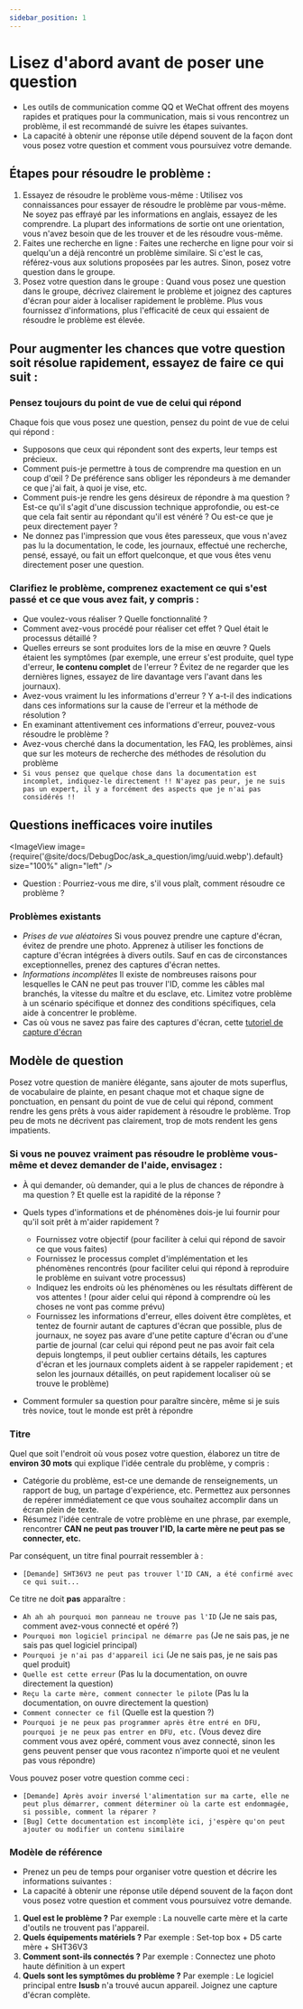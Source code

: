 ```yaml
---
sidebar_position: 1
---
```


# Lisez d'abord avant de poser une question

  * Les outils de communication comme QQ et WeChat offrent des moyens rapides et pratiques pour la communication, mais si vous rencontrez un problème, il est recommandé de suivre les étapes suivantes.
  * La capacité à obtenir une réponse utile dépend souvent de la façon dont vous posez votre question et comment vous poursuivez votre demande.

## Étapes pour résoudre le problème :

  1. Essayez de résoudre le problème vous-même : Utilisez vos connaissances pour essayer de résoudre le problème par vous-même. Ne soyez pas effrayé par les informations en anglais, essayez de les comprendre. La plupart des informations de sortie ont une orientation, vous n'avez besoin que de les trouver et de les résoudre vous-même.
  2. Faites une recherche en ligne : Faites une recherche en ligne pour voir si quelqu'un a déjà rencontré un problème similaire. Si c'est le cas, référez-vous aux solutions proposées par les autres. Sinon, posez votre question dans le groupe.
  3. Posez votre question dans le groupe : Quand vous posez une question dans le groupe, décrivez clairement le problème et joignez des captures d'écran pour aider à localiser rapidement le problème. Plus vous fournissez d'informations, plus l'efficacité de ceux qui essaient de résoudre le problème est élevée.

## Pour augmenter les chances que votre question soit résolue rapidement, essayez de faire ce qui suit :

### Pensez toujours du point de vue de celui qui répond

  Chaque fois que vous posez une question, pensez du point de vue de celui qui répond :
  * Supposons que ceux qui répondent sont des experts, leur temps est précieux.
  * Comment puis-je permettre à tous de comprendre ma question en un coup d'œil ? De préférence sans obliger les répondeurs à me demander ce que j'ai fait, à quoi je vise, etc.
  * Comment puis-je rendre les gens désireux de répondre à ma question ? Est-ce qu'il s'agit d'une discussion technique approfondie, ou est-ce que cela fait sentir au répondant qu'il est vénéré ? Ou est-ce que je peux directement payer ?
  * Ne donnez pas l'impression que vous êtes paresseux, que vous n'avez pas lu la documentation, le code, les journaux, effectué une recherche, pensé, essayé, ou fait un effort quelconque, et que vous êtes venu directement poser une question.

### Clarifiez le problème, comprenez exactement ce qui s'est passé et ce que vous avez fait, y compris :

  * Que voulez-vous réaliser ? Quelle fonctionnalité ?
  * Comment avez-vous procédé pour réaliser cet effet ? Quel était le processus détaillé ?
  * Quelles erreurs se sont produites lors de la mise en œuvre ? Quels étaient les symptômes (par exemple, une erreur s'est produite, quel type d'erreur, **le contenu complet** de l'erreur ? Évitez de ne regarder que les dernières lignes, essayez de lire davantage vers l'avant dans les journaux).
  * Avez-vous vraiment lu les informations d'erreur ? Y a-t-il des indications dans ces informations sur la cause de l'erreur et la méthode de résolution ?
  * En examinant attentivement ces informations d'erreur, pouvez-vous résoudre le problème ?
  * Avez-vous cherché dans la documentation, les FAQ, les problèmes, ainsi que sur les moteurs de recherche des méthodes de résolution du problème
  * `Si vous pensez que quelque chose dans la documentation est incomplet, indiquez-le directement !! N'ayez pas peur, je ne suis pas un expert, il y a forcément des aspects que je n'ai pas considérés !!`

## Questions inefficaces voire inutiles

  <ImageView image={require('@site/docs/DebugDoc/ask_a_question/img/uuid.webp').default} size="100%" align="left" />
  * Question : Pourriez-vous me dire, s'il vous plaît, comment résoudre ce problème ?

### Problèmes existants

  * *Prises de vue aléatoires* Si vous pouvez prendre une capture d'écran, évitez de prendre une photo. Apprenez à utiliser les fonctions de capture d'écran intégrées à divers outils. Sauf en cas de circonstances exceptionnelles, prenez des captures d'écran nettes.
  * *Informations incomplètes* Il existe de nombreuses raisons pour lesquelles le CAN ne peut pas trouver l'ID, comme les câbles mal branchés, la vitesse du maître et du esclave, etc. Limitez votre problème à un scénario spécifique et donnez des conditions spécifiques, cela aide à concentrer le problème.
  * Cas où vous ne savez pas faire des captures d'écran, cette [tutoriel de capture d'écran](https://www.bilibili.com/video/BV1LB4y1t7jy/?spm_id_from=333.337.search-card.all.click&vd_source=36affb37d7228751cd1fcbbda487dfdf)

## Modèle de question

Posez votre question de manière élégante, sans ajouter de mots superflus, de vocabulaire de plainte, en pesant chaque mot et chaque signe de ponctuation, en pensant du point de vue de celui qui répond, comment rendre les gens prêts à vous aider rapidement à résoudre le problème. Trop peu de mots ne décrivent pas clairement, trop de mots rendent les gens impatients.

### Si vous ne pouvez vraiment pas résoudre le problème vous-même et devez demander de l'aide, envisagez :

  * À qui demander, où demander, qui a le plus de chances de répondre à ma question ? Et quelle est la rapidité de la réponse ?
  
  * Quels types d'informations et de phénomènes dois-je lui fournir pour qu'il soit prêt à m'aider rapidement ?
    * Fournissez votre objectif (pour faciliter à celui qui répond de savoir ce que vous faites)
    * Fournissez le processus complet d'implémentation et les phénomènes rencontrés (pour faciliter celui qui répond à reproduire le problème en suivant votre processus)
    * Indiquez les endroits où les phénomènes ou les résultats diffèrent de vos attentes ! (pour aider celui qui répond à comprendre où les choses ne vont pas comme prévu)
    * Fournissez les informations d'erreur, elles doivent être complètes, et tentez de fournir autant de captures d'écran que possible, plus de journaux, ne soyez pas avare d'une petite capture d'écran ou d'une partie de journal (car celui qui répond peut ne pas avoir fait cela depuis longtemps, il peut oublier certains détails, les captures d'écran et les journaux complets aident à se rappeler rapidement ; et selon les journaux détaillés, on peut rapidement localiser où se trouve le problème)

  * Comment formuler sa question pour paraître sincère, même si je suis très novice, tout le monde est prêt à répondre

### Titre

  Quel que soit l'endroit où vous posez votre question, élaborez un titre de **environ 30 mots** qui explique l'idée centrale du problème, y compris :
  * Catégorie du problème, est-ce une demande de renseignements, un rapport de bug, un partage d'expérience, etc. Permettez aux personnes de repérer immédiatement ce que vous souhaitez accomplir dans un écran plein de texte.
  * Résumez l'idée centrale de votre problème en une phrase, par exemple, rencontrer **CAN ne peut pas trouver l'ID, la carte mère ne peut pas se connecter, etc.**

  Par conséquent, un titre final pourrait ressembler à :
  * `[Demande] SHT36V3 ne peut pas trouver l'ID CAN, a été confirmé avec ce qui suit...`

  Ce titre ne doit **pas** apparaître :
  * `Ah ah ah pourquoi mon panneau ne trouve pas l'ID` (Je ne sais pas, comment avez-vous connecté et opéré ?)
  * `Pourquoi mon logiciel principal ne démarre pas` (Je ne sais pas, je ne sais pas quel logiciel principal)
  * `Pourquoi je n'ai pas d'appareil ici` (Je ne sais pas, je ne sais pas quel produit)
  * `Quelle est cette erreur` (Pas lu la documentation, on ouvre directement la question)
  * `Reçu la carte mère, comment connecter le pilote` (Pas lu la documentation, on ouvre directement la question)
  * `Comment connecter ce fil` (Quelle est la question ?)
  * `Pourquoi je ne peux pas programmer après être entré en DFU, pourquoi je ne peux pas entrer en DFU, etc.` (Vous devez dire comment vous avez opéré, comment vous avez connecté, sinon les gens peuvent penser que vous racontez n'importe quoi et ne veulent pas vous répondre)

  Vous pouvez poser votre question comme ceci :
  * `[Demande] Après avoir inversé l'alimentation sur ma carte, elle ne peut plus démarrer, comment déterminer où la carte est endommagée, si possible, comment la réparer ?`
  * `[Bug] Cette documentation est incomplète ici, j'espère qu'on peut ajouter ou modifier un contenu similaire`

### Modèle de référence

  * Prenez un peu de temps pour organiser votre question et décrire les informations suivantes :
  * La capacité à obtenir une réponse utile dépend souvent de la façon dont vous posez votre question et comment vous poursuivez votre demande.

  1. **Quel est le problème ?** Par exemple : La nouvelle carte mère et la carte d'outils ne trouvent pas l'appareil.
  2. **Quels équipements matériels ?** Par exemple : Set-top box + D5 carte mère + SHT36V3
  3. **Comment sont-ils connectés ?** Par exemple : Connectez une photo haute définition à un expert
  4. **Quels sont les symptômes du problème ?** Par exemple : Le logiciel principal entre **lsusb** n'a trouvé aucun appareil. Joignez une capture d'écran complète.
